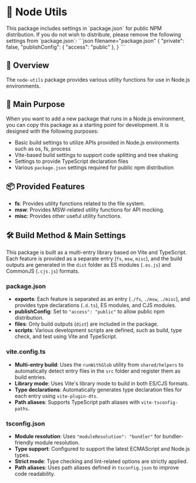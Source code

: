 
# 🌱️ Node Utils

<Callout type="info">
  This package includes settings in `package.json` for public NPM distribution.
  If you do not wish to distribute, please remove the following settings from `package.json`:
  ```json filename="package.json"
  {
    "private": false,
    "publishConfig": {
      "access": "public"
    },
  }
  ```
</Callout>

## 📖 Overview

The `node-utils` package provides various utility functions for use in Node.js environments.

## 🎯 Main Purpose

When you want to add a new package that runs in a Node.js environment, you can copy this package as a starting point for development.
It is designed with the following purposes:

- Basic build settings to utilize APIs provided in Node.js environments such as os, fs, process
- Vite-based build settings to support code splitting and tree shaking
- Settings to provide TypeScript declaration files
- Various `package.json` settings required for public npm distribution

## 📦 Provided Features

- <CodeRepositoryLink href="/packages/node-utils/src/fs">**fs**</CodeRepositoryLink>: Provides utility functions related to the file system.
- <CodeRepositoryLink href="/packages/node-utils/src/msw">**msw**</CodeRepositoryLink>: Provides MSW-related utility functions for API mocking.
- <CodeRepositoryLink href="/packages/node-utils/src/misc">**misc**</CodeRepositoryLink>: Provides other useful utility functions.

## 🛠️ Build Method & Main Settings

This package is built as a multi-entry library based on Vite and TypeScript.  
Each feature is provided as a separate entry (`fs`, `msw`, `misc`), and the build outputs are generated in the `dist` folder as ES modules (`.es.js`) and CommonJS (`.cjs.js`) formats.

### package.json

- **exports**: Each feature is separated as an entry (`./fs`, `./msw`, `./misc`), and provides type declarations (`.d.ts`), ES modules, and CJS modules.
- **publishConfig**: Set to `"access": "public"` to allow public npm distribution.
- **files**: Only build outputs (`dist`) are included in the package.
- **scripts**: Various development scripts are defined, such as build, type check, and test using Vite and TypeScript.

### vite.config.ts

- **Multi-entry build**: Uses the `runWithGlob` utility from `shared/helpers` to automatically detect entry files in the `src` folder and register them as build entries.
- **Library mode**: Uses Vite's library mode to build in both ES/CJS formats.
- **Type declarations**: Automatically generates type declaration files for each entry using `vite-plugin-dts`.
- **Path aliases**: Supports TypeScript path aliases with `vite-tsconfig-paths`.

### tsconfig.json

- **Module resolution**: Uses `"moduleResolution": "bundler"` for bundler-friendly module resolution.
- **Type support**: Configured to support the latest ECMAScript and Node.js types.
- **Strict mode**: Type checking and lint-related options are strictly applied.
- **Path aliases**: Uses path aliases defined in `tsconfig.json` to improve code readability.

